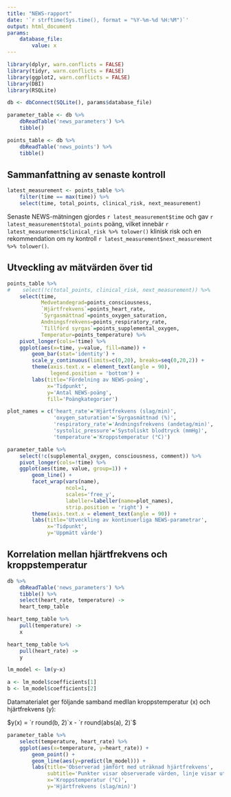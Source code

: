 ```yaml
---
title: "NEWS-rapport"
date: '`r strftime(Sys.time(), format = "%Y-%m-%d %H:%M")`'
output: html_document
params:
    database_file:
        value: x
---
```


```r
library(dplyr, warn.conflicts = FALSE)
library(tidyr, warn.conflicts = FALSE)
library(ggplot2, warn.conflicts = FALSE)
library(DBI)
library(RSQLite)
```

```r
db <- dbConnect(SQLite(), params$database_file)
```

```r
parameter_table <- db %>%
    dbReadTable('news_parameters') %>%
    tibble()

points_table <- db %>%
    dbReadTable('news_points') %>%
    tibble()
```

## Sammanfattning av senaste kontroll

```r
latest_measurement <- points_table %>%
    filter(time == max(time)) %>%
    select(time, total_points, clinical_risk, next_measurement)
```

Senaste NEWS-mätningen gjordes `r latest_measurement$time` och gav `r latest_measurement$total_points` poäng, vilket innebär `r latest_measurement$clinical_risk %>% tolower()` klinisk risk och en rekommendation om ny kontroll `r latest_measurement$next_measurement %>% tolower()`.

## Utveckling av mätvärden över tid

```r
points_table %>%
#    select(!c(total_points, clinical_risk, next_measurement)) %>%
    select(time,
           Medvetandegrad=points_consciousness,
           `Hjärtfrekvens`=points_heart_rate,
           `Syrgasmättnad`=points_oxygen_saturation,
           Andningsfrekvens=points_respiratory_rate,
           `Tillförd syrgas`=points_supplemental_oxygen,
           Temperatur=points_temperature) %>%
    pivot_longer(cols=!time) %>%
    ggplot(aes(x=time, y=value, fill=name)) +
        geom_bar(stat='identity') +
        scale_y_continuous(limits=c(0,20), breaks=seq(0,20,2)) +
        theme(axis.text.x = element_text(angle = 90),
              legend.position = 'bottom') +
        labs(title='Fördelning av NEWS-poäng',
             x='Tidpunkt',
             y='Antal NEWS-poäng',
             fill='Poängkategorier')
```

```r
plot_names = c('heart_rate'='Hjärtfrekvens (slag/min)',
               'oxygen_saturation'='Syrgasmättnad (%)',
               'respiratory_rate'='Andningsfrekvens (andetag/min)',
               'systolic_pressure'='Systoliskt blodtryck (mmHg)',
               'temperature'='Kroppstemperatur (°C)')

parameter_table %>%
    select(!c(supplemental_oxygen, consciousness, comment)) %>%
    pivot_longer(cols=!time) %>%
    ggplot(aes(time, value, group=1)) +
        geom_line() +
        facet_wrap(vars(name),
                   ncol=1,
                   scales='free_y',
                   labeller=labeller(name=plot_names),
                   strip.position = 'right') +
        theme(axis.text.x = element_text(angle = 90)) +
        labs(title='Utveckling av kontinuerliga NEWS-parametrar',
             x='Tidpunkt',
             y='Uppmätt värde')
```

## Korrelation mellan hjärtfrekvens och kroppstemperatur

```r
db %>%
    dbReadTable('news_parameters') %>%
    tibble() %>%
    select(heart_rate, temperature) ->
    heart_temp_table

heart_temp_table %>%
    pull(temperature) ->
    x

heart_temp_table %>%
    pull(heart_rate) ->
    y

lm_model <- lm(y~x)

a <- lm_model$coefficients[1]
b <- lm_model$coefficients[2]
```

Datamaterialet ger följande samband medllan kroppstemperatur (x) och hjärtfrekvens (y):

$y(x) = `r round(b, 2)`x - `r round(abs(a), 2)`$

```r
parameter_table %>%
    select(temperature, heart_rate) %>%
    ggplot(aes(x=temperature, y=heart_rate)) +
        geom_point() +
        geom_line(aes(y=predict(lm_model))) +
        labs(title='Observerad jämfört med uträknad hjärtfrekvens',
             subtitle='Punkter visar observerade värden, linje visar uträknade värden.',
             x='Kroppstemperatur (°C)',
             y='Hjärtfrekvens (slag/min)')
```
